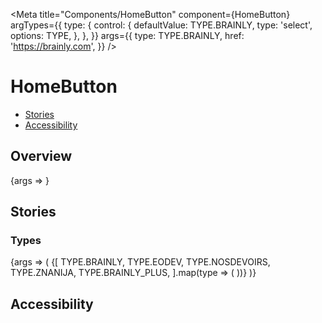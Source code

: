 

<Meta
  title="Components/HomeButton"
  component={HomeButton}
  argTypes={{
    type: {
      control: {
        defaultValue: TYPE.BRAINLY,
        type: 'select',
        options: TYPE,
      },
    },
  }}
  args={{
    type: TYPE.BRAINLY,
    href: 'https://brainly.com',
  }}
/>

# HomeButton

- [Stories](#stories)
- [Accessibility](#accessibility)

## Overview

<Canvas>
  <Story name="Default">{args => <HomeButton {...args} />}</Story>
</Canvas>

<ArgsTable story="Default" />

## Stories

### Types

<Canvas>
  <Story name="Types">
    {args => (
      <Flex wrap>
        {[
          TYPE.BRAINLY,
          TYPE.EODEV,
          TYPE.NOSDEVOIRS,
          TYPE.ZNANIJA,
          TYPE.BRAINLY_PLUS,
        ].map(type => (
          <StoryVariant width={200} label={`type - ${type}`} key={type}>
            <HomeButton {...args} type={type} />
          </StoryVariant>
        ))}
      </Flex>
    )}
  </Story>
</Canvas>

## Accessibility

<HomeButtonA11y />
